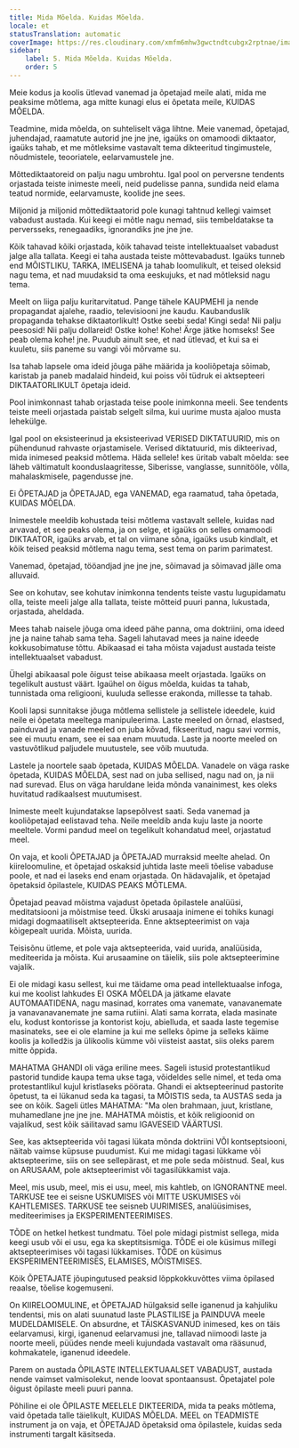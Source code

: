 ```yaml
---
title: Mida Mõelda. Kuidas Mõelda.
locale: et
statusTranslation: automatic
coverImage: https://res.cloudinary.com/xmfm6mhw3gwctndtcubgx2rptnae/image/upload/v1740337243/small_cover_educacion_fundamental_a051170f1c.webp
sidebar:
    label: 5. Mida Mõelda. Kuidas Mõelda.
    order: 5
---
```

Meie kodus ja koolis ütlevad vanemad ja õpetajad meile alati, mida me peaksime mõtlema, aga mitte kunagi elus ei õpetata meile, KUIDAS MÕELDA.

Teadmine, mida mõelda, on suhteliselt väga lihtne. Meie vanemad, õpetajad, juhendajad, raamatute autorid jne jne jne, igaüks on omamoodi diktaator, igaüks tahab, et me mõtleksime vastavalt tema dikteeritud tingimustele, nõudmistele, teooriatele, eelarvamustele jne.

Mõttediktaatoreid on palju nagu umbrohtu. Igal pool on perversne tendents orjastada teiste inimeste meeli, neid pudelisse panna, sundida neid elama teatud normide, eelarvamuste, koolide jne sees.

Miljonid ja miljonid mõttediktaatorid pole kunagi tahtnud kellegi vaimset vabadust austada. Kui keegi ei mõtle nagu nemad, siis tembeldatakse ta perversseks, renegaadiks, ignorandiks jne jne jne.

Kõik tahavad kõiki orjastada, kõik tahavad teiste intellektuaalset vabadust jalge alla tallata. Keegi ei taha austada teiste mõttevabadust. Igaüks tunneb end MÕISTLIKU, TARKA, IMELISENA ja tahab loomulikult, et teised oleksid nagu tema, et nad muudaksid ta oma eeskujuks, et nad mõtleksid nagu tema.

Meelt on liiga palju kuritarvitatud. Pange tähele KAUPMEHI ja nende propagandat ajalehe, raadio, televisiooni jne kaudu. Kaubanduslik propaganda tehakse diktaatorlikult! Ostke seebi seda! Kingi seda! Nii palju peesosid! Nii palju dollareid! Ostke kohe! Kohe! Ärge jätke homseks! See peab olema kohe! jne. Puudub ainult see, et nad ütlevad, et kui sa ei kuuletu, siis paneme su vangi või mõrvame su.

Isa tahab lapsele oma ideid jõuga pähe määrida ja kooliõpetaja sõimab, karistab ja paneb madalaid hindeid, kui poiss või tüdruk ei aktsepteeri DIKTAATORLIKULT õpetaja ideid.

Pool inimkonnast tahab orjastada teise poole inimkonna meeli. See tendents teiste meeli orjastada paistab selgelt silma, kui uurime musta ajaloo musta lehekülge.

Igal pool on eksisteerinud ja eksisteerivad VERISED DIKTATUURID, mis on pühendunud rahvaste orjastamisele. Verised diktatuurid, mis dikteerivad, mida inimesed peaksid mõtlema. Häda sellele! kes üritab vabalt mõelda: see läheb vältimatult koonduslaagritesse, Siberisse, vanglasse, sunnitööle, võlla, mahalaskmisele, pagendusse jne.

Ei ÕPETAJAD ja ÕPETAJAD, ega VANEMAD, ega raamatud, taha õpetada, KUIDAS MÕELDA.

Inimestele meeldib kohustada teisi mõtlema vastavalt sellele, kuidas nad arvavad, et see peaks olema, ja on selge, et igaüks on selles omamoodi DIKTAATOR, igaüks arvab, et tal on viimane sõna, igaüks usub kindlalt, et kõik teised peaksid mõtlema nagu tema, sest tema on parim parimatest.

Vanemad, õpetajad, tööandjad jne jne jne, sõimavad ja sõimavad jälle oma alluvaid.

See on kohutav, see kohutav inimkonna tendents teiste vastu lugupidamatu olla, teiste meeli jalge alla tallata, teiste mõtteid puuri panna, lukustada, orjastada, aheldada.

Mees tahab naisele jõuga oma ideed pähe panna, oma doktriini, oma ideed jne ja naine tahab sama teha. Sageli lahutavad mees ja naine ideede kokkusobimatuse tõttu. Abikaasad ei taha mõista vajadust austada teiste intellektuaalset vabadust.

Ühelgi abikaasal pole õigust teise abikaasa meelt orjastada. Igaüks on tegelikult austust väärt. Igaühel on õigus mõelda, kuidas ta tahab, tunnistada oma religiooni, kuuluda sellesse erakonda, millesse ta tahab.

Kooli lapsi sunnitakse jõuga mõtlema sellistele ja sellistele ideedele, kuid neile ei õpetata meeltega manipuleerima. Laste meeled on õrnad, elastsed, painduvad ja vanade meeled on juba kõvad, fikseeritud, nagu savi vormis, see ei muutu enam, see ei saa enam muutuda. Laste ja noorte meeled on vastuvõtlikud paljudele muutustele, see võib muutuda.

Lastele ja noortele saab õpetada, KUIDAS MÕELDA. Vanadele on väga raske õpetada, KUIDAS MÕELDA, sest nad on juba sellised, nagu nad on, ja nii nad surevad. Elus on väga haruldane leida mõnda vanainimest, kes oleks huvitatud radikaalsest muutumisest.

Inimeste meelt kujundatakse lapsepõlvest saati. Seda vanemad ja kooliõpetajad eelistavad teha. Neile meeldib anda kuju laste ja noorte meeltele. Vormi pandud meel on tegelikult kohandatud meel, orjastatud meel.

On vaja, et kooli ÕPETAJAD ja ÕPETAJAD murraksid meelte ahelad. On kiireloomuline, et õpetajad oskaksid juhtida laste meeli tõelise vabaduse poole, et nad ei laseks end enam orjastada. On hädavajalik, et õpetajad õpetaksid õpilastele, KUIDAS PEAKS MÕTLEMA.

Õpetajad peavad mõistma vajadust õpetada õpilastele analüüsi, meditatsiooni ja mõistmise teed. Ükski arusaaja inimene ei tohiks kunagi midagi dogmaatiliselt aktsepteerida. Enne aktsepteerimist on vaja kõigepealt uurida. Mõista, uurida.

Teisisõnu ütleme, et pole vaja aktsepteerida, vaid uurida, analüüsida, mediteerida ja mõista. Kui arusaamine on täielik, siis pole aktsepteerimine vajalik.

Ei ole midagi kasu sellest, kui me täidame oma pead intellektuaalse infoga, kui me koolist lahkudes EI OSKA MÕELDA ja jätkame elavate AUTOMAATIDENA, nagu masinad, korrates oma vanemate, vanavanemate ja vanavanavanemate jne sama rutiini. Alati sama korrata, elada masinate elu, kodust kontorisse ja kontorist koju, abielluda, et saada laste tegemise masinateks, see ei ole elamine ja kui me selleks õpime ja selleks käime koolis ja kolledžis ja ülikoolis kümme või viisteist aastat, siis oleks parem mitte õppida.

MAHATMA GHANDI oli väga eriline mees. Sageli istusid protestantlikud pastorid tundide kaupa tema ukse taga, võideldes selle nimel, et teda oma protestantlikul kujul kristlaseks pöörata. Ghandi ei aktsepteerinud pastorite õpetust, ta ei lükanud seda ka tagasi, ta MÕISTIS seda, ta AUSTAS seda ja see on kõik. Sageli ütles MAHATMA: "Ma olen brahmaan, juut, kristlane, muhamedlane jne jne jne. MAHATMA mõistis, et kõik religioonid on vajalikud, sest kõik säilitavad samu IGAVESEID VÄÄRTUSI.

See, kas aktsepteerida või tagasi lükata mõnda doktriini VÕI kontseptsiooni, näitab vaimse küpsuse puudumist. Kui me midagi tagasi lükkame või aktsepteerime, siis on see sellepärast, et me pole seda mõistnud. Seal, kus on ARUSAAM, pole aktsepteerimist või tagasilükkamist vaja.

Meel, mis usub, meel, mis ei usu, meel, mis kahtleb, on IGNORANTNE meel. TARKUSE tee ei seisne USKUMISES või MITTE USKUMISES või KAHTLEMISES. TARKUSE tee seisneb UURIMISES, analüüsimises, mediteerimises ja EKSPERIMENTEERIMISES.

TÕDE on hetkel hetkest tundmatu. Tõel pole midagi pistmist sellega, mida keegi usub või ei usu, ega ka skeptitsismiga. TÕDE ei ole küsimus millegi aktsepteerimises või tagasi lükkamises. TÕDE on küsimus EKSPERIMENTEERIMISES, ELAMISES, MÕISTMISES.

Kõik ÕPETAJATE jõupingutused peaksid lõppkokkuvõttes viima õpilased reaalse, tõelise kogemuseni.

On KIIRELOOMULINE, et ÕPETAJAD hülgaksid selle iganenud ja kahjuliku tendentsi, mis on alati suunatud laste PLASTILISE ja PAINDUVA meele MUDELDAMISELE. On absurdne, et TÄISKASVANUD inimesed, kes on täis eelarvamusi, kirgi, iganenud eelarvamusi jne, tallavad niimoodi laste ja noorte meeli, püüdes nende meeli kujundada vastavalt oma rääsunud, kohmakatele, iganenud ideedele.

Parem on austada ÕPILASTE INTELLEKTUAALSET VABADUST, austada nende vaimset valmisolekut, nende loovat spontaansust. Õpetajatel pole õigust õpilaste meeli puuri panna.

Põhiline ei ole ÕPILASTE MEELELE DIKTEERIDA, mida ta peaks mõtlema, vaid õpetada talle täielikult, KUIDAS MÕELDA. MEEL on TEADMISTE instrument ja on vaja, et ÕPETAJAD õpetaksid oma õpilastele, kuidas seda instrumenti targalt käsitseda.

